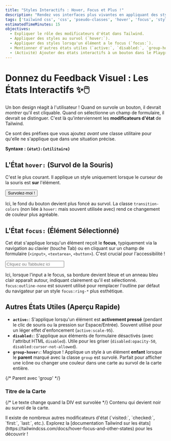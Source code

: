```yaml
---
title: "Styles Interactifs : Hover, Focus et Plus !"
description: "Rendez vos interfaces plus vivantes en appliquant des styles différents lorsque l'utilisateur interagit avec les éléments (survol, focus, etc.)."
tags: ['tailwind css', 'css', 'pseudo-classes', 'hover', 'focus', 'styling', 'beginner']
estimatedTimeMinutes: 15
objectives:
  - Expliquer le rôle des modificateurs d'état dans Tailwind.
  - Appliquer des styles au survol (`hover:`).
  - Appliquer des styles lorsqu'un élément a le focus (`focus:`).
  - Mentionner d'autres états utiles (`active:`, `disabled:`, `group-hover:`).
  - (Activité) Ajouter des états interactifs à un bouton dans le Playground.
---
```



# Donnez du Feedback Visuel : Les États Interactifs ✨🖱️

Un bon design réagit à l'utilisateur ! Quand on survole un bouton, il devrait *montrer* qu'il est cliquable. Quand on sélectionne un champ de formulaire, il devrait se distinguer. C'est là qu'interviennent les **modificateurs d'état** de Tailwind.

Ce sont des préfixes que vous ajoutez *avant* une classe utilitaire pour qu'elle ne s'applique que dans une situation précise.

**Syntaxe : `{état}:{utilitaire}`**

## L'État `hover:` (Survol de la Souris)

C'est le plus courant. Il applique un style uniquement lorsque le curseur de la souris est **sur** l'élément.

<CodeBlock language="html" title="Exemple avec hover:">
<button class="
  bg-blue-500    /* Style par défaut */
  text-white
  py-2 px-4
  rounded
  transition-colors /* Pour une transition douce */
  hover:bg-blue-700 /* Style appliqué AU SURVOL */
">
  Survolez-moi !
</button>
</CodeBlock>

Ici, le fond du bouton devient plus foncé au survol. La classe `transition-colors` (non liée à `hover:` mais souvent utilisée avec) rend ce changement de couleur plus agréable.

## L'État `focus:` (Élément Sélectionné)

Cet état s'applique lorsqu'un élément reçoit le **focus**, typiquement via la navigation au clavier (touche Tab) ou en cliquant sur un champ de formulaire (`<input>`, `<textarea>`, `<button>`). C'est crucial pour l'accessibilité !

<CodeBlock language="html" title="Exemple avec focus:">
<input type="text" class="
  border-gray-300 /* Bordure par défaut */
  rounded px-3 py-1
  focus:border-blue-500 /* Bordure bleue AU FOCUS */
  focus:ring-2          /* Ajoute un 'anneau' de couleur */
  focus:ring-blue-300   /* Couleur de l'anneau */
  focus:outline-none    /* Supprime l'outline moche par défaut */
" placeholder="Cliquez ou Tabbulez ici" />
</CodeBlock>

Ici, lorsque l'input a le focus, sa bordure devient bleue et un anneau bleu clair apparaît autour, indiquant clairement qu'il est sélectionné. `focus:outline-none` est souvent utilisé pour remplacer l'outline par défaut du navigateur par un style `focus:ring-*` plus esthétique.

## Autres États Utiles (Aperçu Rapide)

*   **`active:`**: S'applique lorsqu'un élément est **activement pressé** (pendant le clic de souris ou la pression sur Espace/Entrée). Souvent utilisé pour un léger effet d'enfoncement (`active:scale-95`).
*   **`disabled:`**: S'applique aux éléments de formulaire désactivés (avec l'attribut HTML `disabled`). Utile pour les griser (`disabled:opacity-50`, `disabled:cursor-not-allowed`).
*   **`group-hover:`**: Magique ! Applique un style à un élément **enfant** lorsque le **parent** marqué avec la classe `group` est survolé. Parfait pour afficher une icône ou changer une couleur dans une carte au survol de la carte entière.

<CodeBlock language="html" title="Exemple avec group-hover:">
<div class="group border rounded p-4 hover:bg-gray-100"> {/* Parent avec 'group' */}
  <h3 class="font-bold">Titre de la Carte</h3>
  <p class="text-gray-600 group-hover:text-black"> {/* Le texte change quand la DIV est survolée */}
     Contenu qui devient noir au survol de la carte.
  </p>
</div>
</CodeBlock>

<InfoTip type="info">
Il existe de nombreux autres modificateurs d'état (`visited:`, `checked:`, `first:`, `last:`, etc.). Explorez la [documentation Tailwind sur les états](https://tailwindcss.com/docs/hover-focus-and-other-states) pour les découvrir !
</InfoTip>
